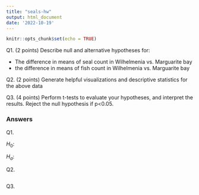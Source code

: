 ```yaml
---
title: "seals-hw"
output: html_document
date: '2022-10-19'
---
```


```r
knitr::opts_chunk$set(echo = TRUE)
```

Q1. (2 points) Describe null and alternative hypotheses for:

-   The difference in means of seal count in Wilhelmenia vs. Marguarite bay
-   the difference in means of fish count in Wilhelmenia vs. Marguarite bay

Q2. (2 points) Generate helpful visualizations and descriptive statistics for the above data

Q3. (4 points) Perform t-tests to evaluate your hypotheses, and interpret the results. Reject the null hypothesis if p\<0.05.

### Answers

Q1.

$H_{0}$:

$H_{a}$:

Q2.

```r



```

Q3.

```r


```
